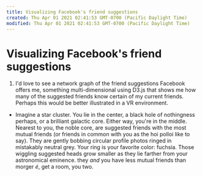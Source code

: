 ```yaml
---
title: Visualizing Facebook's friend suggestions
created: Thu Apr 01 2021 02:41:53 GMT-0700 (Pacific Daylight Time)
modified: Thu Apr 01 2021 02:41:53 GMT-0700 (Pacific Daylight Time)
---
```

# Visualizing Facebook's friend suggestions

1. I'd love to see a network graph of the friend suggestions Facebook offers me, something multi-dimensional using D3.js that shows me how many of the suggested friends know certain of my current friends. Perhaps this would be better illustrated in a VR environment.

- Imagine a star cluster. You lie in the center, a black hole of nothingness perhaps, or a brilliant galactic core. Either way, you're in the middle. Nearest to you, the noble core, are suggested friends with the most mutual friends (or friends in common with you as the hoi polloi like to say). They are gently bobbing circular profile photos ringed in mistakably neutral grey. Your ring is your favorite color: fuchsia. Those wiggling suggested heads grow smaller as they lie farther from your astronomical eminence. they *and* you have less mutual friends than morger *é*, get a room, you two.